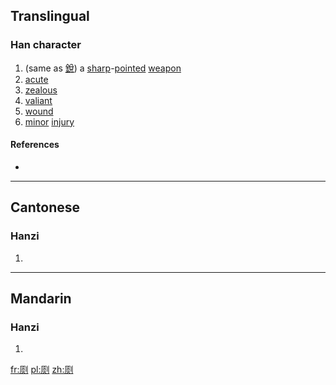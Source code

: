 ==Translingual==

===Han character===
{{Han char|rn=18|rad=刀|as=10|sn=12|four=|canj=MFLN|ids=⿸厂剡}}

# (same as [[銳]]) a [[sharp]]-[[point]]ed [[weapon]]
# [[acute]]
# [[zealous]]
# [[valiant]]
# [[wound]]
# [[minor]] [[injury]]

====References====
* {{Han ref|kx=0142.390|hdz=10349.200|uh=34F9|ud=13561}}

----

==Cantonese==

===Hanzi===
{{yue-hanzi|jyut=[[zeoi6]]|y=jeui6}}

# {{defn|lang=yue|sort=刀10}}

----

==Mandarin==

===Hanzi===
{{cmn-hanzi|pin=[[ruì]] ([[rui4]])|wg=jui<sup>4</sup>}}

# {{defn|lang=cmn|sort=刀10}}

[[fr:㓹]]
[[pl:㓹]]
[[zh:㓹]]